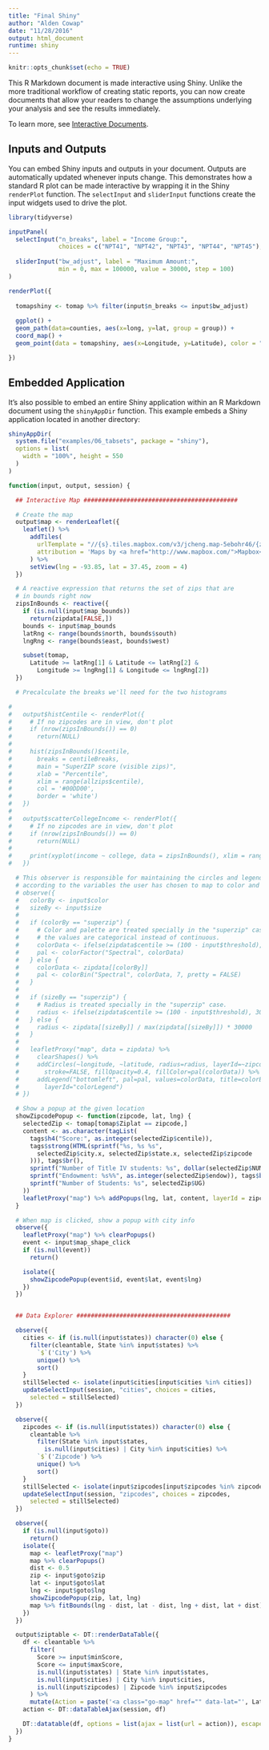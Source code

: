 ```yaml
---
title: "Final Shiny"
author: "Alden Cowap"
date: "11/28/2016"
output: html_document
runtime: shiny
---
```


```r
knitr::opts_chunk$set(echo = TRUE)


```

This R Markdown document is made interactive using Shiny. Unlike the more traditional workflow of creating static reports, you can now create documents that allow your readers to change the assumptions underlying your analysis and see the results immediately. 

To learn more, see [Interactive Documents](http://rmarkdown.rstudio.com/authoring_shiny.html).

## Inputs and Outputs

You can embed Shiny inputs and outputs in your document. Outputs are automatically updated whenever inputs change.  This demonstrates how a standard R plot can be made interactive by wrapping it in the Shiny `renderPlot` function. The `selectInput` and `sliderInput` functions create the input widgets used to drive the plot.

```r
library(tidyverse)

inputPanel(
  selectInput("n_breaks", label = "Income Group:",
              choices = c("NPT41", "NPT42", "NPT43", "NPT44", "NPT45"), selected = "NPT41"),
  
  sliderInput("bw_adjust", label = "Maximum Amount:",
              min = 0, max = 100000, value = 30000, step = 100)
)

renderPlot({
  
  tomapshiny <- tomap %>% filter(input$n_breaks <= input$bw_adjust)
  
  ggplot() +
  geom_path(data=counties, aes(x=long, y=lat, group = group)) +
  coord_map() +
  geom_point(data = tomapshiny, aes(x=Longitude, y=Latitude), color = "blue", size = .5)

})
```

## Embedded Application

It's also possible to embed an entire Shiny application within an R Markdown document using the `shinyAppDir` function. This example embeds a Shiny application located in another directory:

```r
shinyAppDir(
  system.file("examples/06_tabsets", package = "shiny"),
  options = list(
    width = "100%", height = 550
  )
)
```


```r
function(input, output, session) {

  ## Interactive Map ###########################################

  # Create the map
  output$map <- renderLeaflet({
    leaflet() %>%
      addTiles(
        urlTemplate = "//{s}.tiles.mapbox.com/v3/jcheng.map-5ebohr46/{z}/{x}/{y}.png",
        attribution = 'Maps by <a href="http://www.mapbox.com/">Mapbox</a>'
      ) %>%
      setView(lng = -93.85, lat = 37.45, zoom = 4)
  })

  # A reactive expression that returns the set of zips that are
  # in bounds right now
  zipsInBounds <- reactive({
    if (is.null(input$map_bounds))
      return(zipdata[FALSE,])
    bounds <- input$map_bounds
    latRng <- range(bounds$north, bounds$south)
    lngRng <- range(bounds$east, bounds$west)

    subset(tomap,
      Latitude >= latRng[1] & Latitude <= latRng[2] &
        Longitude >= lngRng[1] & Longitude <= lngRng[2])
  })

  # Precalculate the breaks we'll need for the two histograms

# 
#   output$histCentile <- renderPlot({
#     # If no zipcodes are in view, don't plot
#     if (nrow(zipsInBounds()) == 0)
#       return(NULL)
# 
#     hist(zipsInBounds()$centile,
#       breaks = centileBreaks,
#       main = "SuperZIP score (visible zips)",
#       xlab = "Percentile",
#       xlim = range(allzips$centile),
#       col = '#00DD00',
#       border = 'white')
#   })
# 
#   output$scatterCollegeIncome <- renderPlot({
#     # If no zipcodes are in view, don't plot
#     if (nrow(zipsInBounds()) == 0)
#       return(NULL)
# 
#     print(xyplot(income ~ college, data = zipsInBounds(), xlim = range(allzips$college), ylim = range(allzips$income)))
#   })

  # This observer is responsible for maintaining the circles and legend,
  # according to the variables the user has chosen to map to color and size.
  # observe({
  #   colorBy <- input$color
  #   sizeBy <- input$size
  # 
  #   if (colorBy == "superzip") {
  #     # Color and palette are treated specially in the "superzip" case, because
  #     # the values are categorical instead of continuous.
  #     colorData <- ifelse(zipdata$centile >= (100 - input$threshold), "yes", "no")
  #     pal <- colorFactor("Spectral", colorData)
  #   } else {
  #     colorData <- zipdata[[colorBy]]
  #     pal <- colorBin("Spectral", colorData, 7, pretty = FALSE)
  #   }
  # 
  #   if (sizeBy == "superzip") {
  #     # Radius is treated specially in the "superzip" case.
  #     radius <- ifelse(zipdata$centile >= (100 - input$threshold), 30000, 3000)
  #   } else {
  #     radius <- zipdata[[sizeBy]] / max(zipdata[[sizeBy]]) * 30000
  #   }
  # 
  #   leafletProxy("map", data = zipdata) %>%
  #     clearShapes() %>%
  #     addCircles(~longitude, ~latitude, radius=radius, layerId=~zipcode,
  #       stroke=FALSE, fillOpacity=0.4, fillColor=pal(colorData)) %>%
  #     addLegend("bottomleft", pal=pal, values=colorData, title=colorBy,
  #       layerId="colorLegend")
  # })

  # Show a popup at the given location
  showZipcodePopup <- function(zipcode, lat, lng) {
    selectedZip <- tomap[tomap$Ziplat == zipcode,]
    content <- as.character(tagList(
      tags$h4("Score:", as.integer(selectedZip$centile)),
      tags$strong(HTML(sprintf("%s, %s %s",
        selectedZip$city.x, selectedZip$state.x, selectedZip$zipcode
      ))), tags$br(),
      sprintf("Number of Title IV students: %s", dollar(selectedZip$NUM4)), tags$br(),
      sprintf("Endowment: %s%%", as.integer(selectedZip$endow)), tags$br(),
      sprintf("Number of Students: %s", selectedZip$UG)
    ))
    leafletProxy("map") %>% addPopups(lng, lat, content, layerId = zipcode)
  }

  # When map is clicked, show a popup with city info
  observe({
    leafletProxy("map") %>% clearPopups()
    event <- input$map_shape_click
    if (is.null(event))
      return()

    isolate({
      showZipcodePopup(event$id, event$lat, event$lng)
    })
  })


  ## Data Explorer ###########################################

  observe({
    cities <- if (is.null(input$states)) character(0) else {
      filter(cleantable, State %in% input$states) %>%
        `$`('City') %>%
        unique() %>%
        sort()
    }
    stillSelected <- isolate(input$cities[input$cities %in% cities])
    updateSelectInput(session, "cities", choices = cities,
      selected = stillSelected)
  })

  observe({
    zipcodes <- if (is.null(input$states)) character(0) else {
      cleantable %>%
        filter(State %in% input$states,
          is.null(input$cities) | City %in% input$cities) %>%
        `$`('Zipcode') %>%
        unique() %>%
        sort()
    }
    stillSelected <- isolate(input$zipcodes[input$zipcodes %in% zipcodes])
    updateSelectInput(session, "zipcodes", choices = zipcodes,
      selected = stillSelected)
  })

  observe({
    if (is.null(input$goto))
      return()
    isolate({
      map <- leafletProxy("map")
      map %>% clearPopups()
      dist <- 0.5
      zip <- input$goto$zip
      lat <- input$goto$lat
      lng <- input$goto$lng
      showZipcodePopup(zip, lat, lng)
      map %>% fitBounds(lng - dist, lat - dist, lng + dist, lat + dist)
    })
  })

  output$ziptable <- DT::renderDataTable({
    df <- cleantable %>%
      filter(
        Score >= input$minScore,
        Score <= input$maxScore,
        is.null(input$states) | State %in% input$states,
        is.null(input$cities) | City %in% input$cities,
        is.null(input$zipcodes) | Zipcode %in% input$zipcodes
      ) %>%
      mutate(Action = paste('<a class="go-map" href="" data-lat="', Lat, '" data-long="', Long, '" data-zip="', Zipcode, '"><i class="fa fa-crosshairs"></i></a>', sep=""))
    action <- DT::dataTableAjax(session, df)

    DT::datatable(df, options = list(ajax = list(url = action)), escape = FALSE)
  })
}



```
